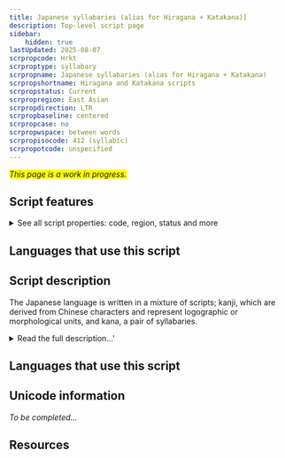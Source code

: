 ```yaml
---
title: Japanese syllabaries (alias for Hiragana + Katakana)]
description: Top-level script page
sidebar:
    hidden: true
lastUpdated: 2025-08-07
scrpropcode: Hrkt
scrproptype: syllabary
scrpropname: Japanese syllabaries (alias for Hiragana + Katakana)
scrpropshortname: Hiragana and Katakana scripts
scrpropstatus: Current
scrpropregion: East Asian
scrpropdirection: LTR
scrpropbaseline: centered
scrpropcase: no
scrpropwspace: between words
scrpropisocode: 412 (syllabic)
scrpropotcode: unspecified
---
```


<span style='background-color:yellow'>_This page is a work in progress._</span>


## Script features

<details>
<summary> See all script properties: code, region, status and more</summary>
<ScriptInfo />
</details>

## Languages that use this script

<WsList script='Hrkt' wsMax='5' />

## Script description

The Japanese language is written in a mixture of scripts; kanji, which are derived from Chinese characters and represent logographic or morphological units, and kana, a pair of syllabaries.

<details><summary>Read the full description...'</summary>_Not yet available._</details>

## Languages that use this script

<WsList script='Hrkt' wsMax='5' />

## Unicode information

_To be completed..._

## Resources

<ScriptResources detailSummary='seemore' />


